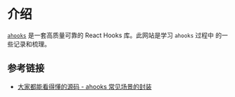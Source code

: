 # 介绍
 
[`ahooks`](https://ahooks.js.org/) 是一套高质量可靠的 React Hooks 库。此网站是学习 `ahooks` 过程中
的一些记录和梳理。

## 参考链接

- [大家都能看得懂的源码 - ahooks 常见场景的封装 ](https://github.com/GpingFeng/gopal-blog/issues/95)
